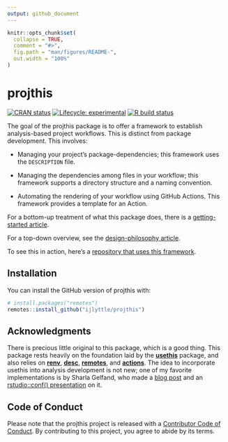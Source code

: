 ```yaml
---
output: github_document
---
```


<!-- README.md is generated from README.Rmd. Please edit that file -->

```r
knitr::opts_chunk$set(
  collapse = TRUE,
  comment = "#>",
  fig.path = "man/figures/README-",
  out.width = "100%"
)
```

# projthis

<!-- badges: start -->

[![CRAN status](https://www.r-pkg.org/badges/version/projthis)](https://CRAN.R-project.org/) [![Lifecycle: experimental](https://img.shields.io/badge/lifecycle-experimental-orange.svg)](https://www.tidyverse.org/lifecycle/#experimental) [![R build status](https://github.com/ijlyttle/projthis/workflows/R-CMD-check/badge.svg)](https://github.com/ijlyttle/projthis/actions)

<!-- badges: end -->

The goal of the projthis package is to offer a framework to establish analysis-based project workflows.
This is distinct from package development.
This involves:

-   Managing your project's package-dependencies; this framework uses the `DESCRIPTION` file.

-   Managing the dependencies among files in your workflow; this framework supports a directory structure and a naming convention.

-   Automating the rendering of your workflow using GitHub Actions.
    This framework provides a template for an Action.

For a bottom-up treatment of what this package does, there is a [getting-started article](https://ijlyttle.github.io/projthis/articles/projthis.html).

For a top-down overview, see the [design-philosophy article](https://ijlyttle.github.io/projthis/articles/design-phlosophy.html).

To see this in action, here's a [repository that uses this framework](https://github.com/ijlyttle/covidStates).

## Installation

You can install the GitHub version of projthis with:

``` r
# install.packages("remotes")
remotes::install_github("ijlyttle/projthis")
```

## Acknowledgments

There is precious little original to this package, which is a good thing.
This package rests heavily on the foundation laid by the [**usethis**](https://usethis.r-lib.org/) package, and also relies on [**renv**](https://rstudio.github.io/renv/), [**desc**](https://github.com/r-lib/desc), [**remotes**](https://remotes.r-lib.org/), and [**actions**](https://github.com/r-lib/actions).
The idea to incorporate usethis into analysis development is not new; one of my favorite implementations is by Sharla Gelfand, who made a [blog post](https://sharla.party/post/usethis-for-reporting/) and an [rstudio::conf() presentation](https://rstudio.com/resources/rstudioconf-2020/don-t-repeat-yourself-talk-to-yourself-repeated-reporting-in-the-r-universe/) on it.

## Code of Conduct

Please note that the projthis project is released with a [Contributor Code of Conduct](https://contributor-covenant.org/version/2/0/CODE_OF_CONDUCT.html).
By contributing to this project, you agree to abide by its terms.
